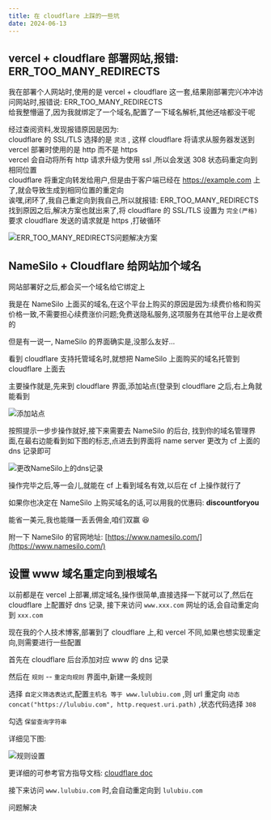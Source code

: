 ```yaml
---
title: 在 cloudflare 上踩的一些坑
date: 2024-06-13
---
```


## vercel + cloudflare 部署网站,报错: ERR_TOO_MANY_REDIRECTS

我在部署个人网站时,使用的是 vercel + cloudflare 这一套,结果刚部署完兴冲冲访问网站时,报错说: ERR_TOO_MANY_REDIRECTS   
给我整懵逼了,因为我就绑定了一个域名,配置了一下域名解析,其他还啥都没干呢   

经过查阅资料,发现报错原因是因为:   
cloudflare 的 SSL/TLS 选择的是 `灵活` , 这样 cloudflare 将请求从服务器发送到 vercel 部署时使用的是 http 而不是 https   
vercel 会自动将所有 http 请求升级为使用 ssl ,所以会发送 308 状态码重定向到相同位置   
cloudflare 将重定向转发给用户,但是由于客户端已经在 https://example.com 上了,就会导致生成到相同位置的重定向   
诶嘿,闭环了,我自己重定向到我自己,所以就报错: ERR_TOO_MANY_REDIRECTS   
找到原因之后,解决方案也就出来了,将 cloudflare 的 SSL/TLS 设置为 `完全(严格)`   
要求 cloudflare 发送的请求就是 https ,打破循环   

![ERR_TOO_MANY_REDIRECTS问题解决方案](/assets/cloudflare-some-error/error.jpg)

## NameSilo + Cloudflare 给网站加个域名

网站部署好之后,都会买一个域名给它绑定上

我是在 NameSilo 上面买的域名,在这个平台上购买的原因是因为:续费价格和购买价格一致,不需要担心续费涨价问题;免费送隐私服务,这项服务在其他平台上是收费的

但是有一说一, NameSilo 的界面确实是,没那么友好...

看到 cloudflare 支持托管域名时,就想把 NameSilo 上面购买的域名托管到 cloudflare 上面去

主要操作就是,先来到 cloudflare 界面,添加站点(登录到 cloudflare 之后,右上角就能看到

![添加站点](/assets/cloudflare-some-error/add-website.jpg)

按照提示一步步操作就好,接下来需要去 NameSilo 的后台, 找到你的域名管理界面,在最右边能看到如下图的标志,点进去到界面将 name server 更改为 cf 上面的 dns 记录即可

![更改NameSilo上的dns记录](/assets/cloudflare-some-error/change-dns.jpg)

操作完毕之后,等一会儿,就能在 cf 上看到域名有效,以后在 cf 上操作就行了

如果你也决定在 NameSilo 上购买域名的话,可以用我的优惠码: <strong> discountforyou </strong>

能省一美元,我也能赚一丢丢佣金,咱们双赢 😆

附一下 NameSilo 的官网地址: [https://www.namesilo.com/](https://www.namesilo.com/)

## 设置 www 域名重定向到根域名

以前都是在 vercel 上部署,绑定域名,操作很简单,直接选择一下就可以了,然后在 cloudflare 上配置好 dns 记录,
接下来访问 `www.xxx.com` 网址的话,会自动重定向到 `xxx.com`

现在我的个人技术博客,部署到了 cloudflare 上,和 vercel 不同,如果也想实现重定向,则需要进行一些配置

首先在 cloudflare 后台添加对应 www 的 dns 记录

然后在 `规则` -- `重定向规则` 界面中,新建一条规则

选择 `自定义筛选表达式`,配置`主机名 等于 www.lulubiu.com` ,则 url 重定向 `动态 concat("https://lulubiu.com", http.request.uri.path)` ,状态代码选择 `308`

勾选 `保留查询字符串`

详细见下图:

![规则设置](/assets/cloudflare-some-error/config.jpg)

更详细的可参考官方指导文档: [cloudflare doc](https://developers.cloudflare.com/rules/reference/page-rules-migration/#migrate-forwarding-url)

接下来访问 `www.lulubiu.com` 时,会自动重定向到 `lulubiu.com`

问题解决
